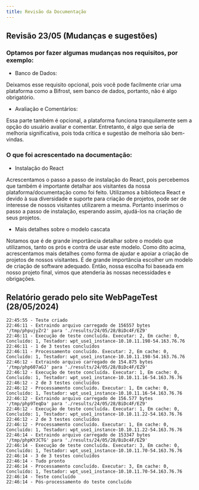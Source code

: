 ```yaml
---
title: Revisão da Documentação
---
```


## Revisão 23/05 (Mudanças e sugestões)

### Optamos por fazer algumas mudanças nos requisitos, por exemplo:

- Banco de Dados:

Deixamos esse requisito opcional, pois você pode facilmente criar uma plataforma como a Bifrost, sem banco de dados, portanto, não é algo obrigatório.

- Avaliação e Comentários:

Essa parte também é opcional, a plataforma funciona tranquilamente sem a opção do usuário avaliar e comentar. Entretanto, é algo que seria de melhoria significativa, pois toda crítica e sugestão de melhoria são bem-vindas.

### O que foi acrescentado na documentação:

- Instalação do React

Acrescentamos o passo a passo de instalação do React, pois percebemos que também é importante detalhar aos visitantes da nossa plataforma/documentação como foi feito. Utilizamos a biblioteca React e devido à sua diversidade e suporte para criação de projetos, pode ser de interesse de nossos visitantes utilizarem a mesma. Portanto inserimos o passo a passo de instalação, esperando assim, ajudá-los na criação de seus projetos.  

- Mais detalhes sobre o modelo cascata

Notamos que é de grande importância detalhar sobre o modelo que utilizamos, tanto os prós e contra de usar este modelo. Como dito acima, acrescentamos mais detalhes como forma de ajudar e apoiar a criação de projetos de nossos visitantes. É de grande importância escolher um modelo de criação de software adequado. Então, nossa escolha foi baseada em nosso projeto final, vimos que atenderia às nossas necessidades e obrigações. 


 ## Relatório gerado pelo site WebPageTest (28/05/2024)
```28/05/2024 22:45:54 - Iniciando teste
22:45:55 - Teste criado
22:46:11 - Extraindo arquivo carregado de 156557 bytes '/tmp/phpujyZr2' para './results/24/05/28/BiDc4F/EZ9'
22:46:11 - Execução de teste concluída. Executar: 2, Em cache: 0, Concluído: 1, Testador: wpt_use1_instance-10.10.11.198-54.163.76.76
22:46:11 - 1 de 3 testes concluídos
22:46:11 - Processamento concluído. Executar: 2, Em cache: 0, Concluído: 1, Testador: wpt_use1_instance-10.10.11.198-54.163.76.76
22:46:12 - Extraindo arquivo carregado de 154.875 bytes '/tmp/php607aGJ' para './results/24/05/28/BiDc4F/EZ9'
22:46:12 - Execução de teste concluída. Executar: 1, Em cache: 0, Concluído: 1, Testador: wpt_use1_instance-10.10.11.16-54.163.76.76
22:46:12 - 2 de 3 testes concluídos
22:46:12 - Processamento concluído. Executar: 1, Em cache: 0, Concluído: 1, Testador: wpt_use1_instance-10.10.11.16-54.163.76.76
22:46:12 - Extraindo arquivo carregado de 156.577 bytes '/tmp/php9TeqDa' para './results/24/05/28/BiDc4F/EZ9'
22:46:12 - Execução de teste concluída. Executar: 1, Em cache: 0, Concluído: 1, Testador: wpt_use1_instance-10.10.11.22-54.163.76.76
22:46:12 - 2 de 3 testes concluídos
22:46:12 - Processamento concluído. Executar: 1, Em cache: 0, Concluído: 1, Testador: wpt_use1_instance-10.10.11.22-54.163.76.76
22:46:14 - Extraindo arquivo carregado de 153347 bytes '/tmp/phpKYJCTG' para './results/24/05/28/BiDc4F/EZ9'
22:46:14 - Execução de teste concluída. Executar: 3, Em cache: 0, Concluído: 1, Testador: wpt_use1_instance-10.10.11.70-54.163.76.76
22:46:14 - 3 de 3 testes concluídos
22:46:14 - Tudo pronto
22:46:14 - Processamento concluído. Executar: 3, Em cache: 0, Concluído: 1, Testador: wpt_use1_instance-10.10.11.70-54.163.76.76
22:46:14 - Teste concluído
22:46:14 - Pós-processamento do teste concluído
```